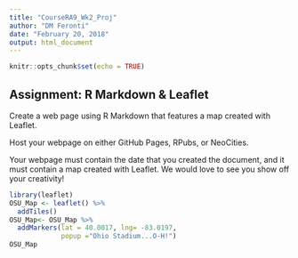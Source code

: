```yaml
---
title: "CourseRA9_Wk2_Proj"
author: "DM Feronti"
date: "February 20, 2018"
output: html_document
---
```


```r
knitr::opts_chunk$set(echo = TRUE)
```

## Assignment: R Markdown & Leaflet

Create a web page using R Markdown that features a map created with Leaflet.

Host your webpage on either GitHub Pages, RPubs, or NeoCities.

Your webpage must contain the date that you created the document, and it must contain a map created with Leaflet. We would love to see you show off your creativity!

```r
library(leaflet)
OSU_Map <- leaflet() %>%
  addTiles()
OSU_Map<- OSU_Map %>%
  addMarkers(lat = 40.0017, lng= -83.0197,
             popup ="Ohio Stadium...O-H!")
OSU_Map

```